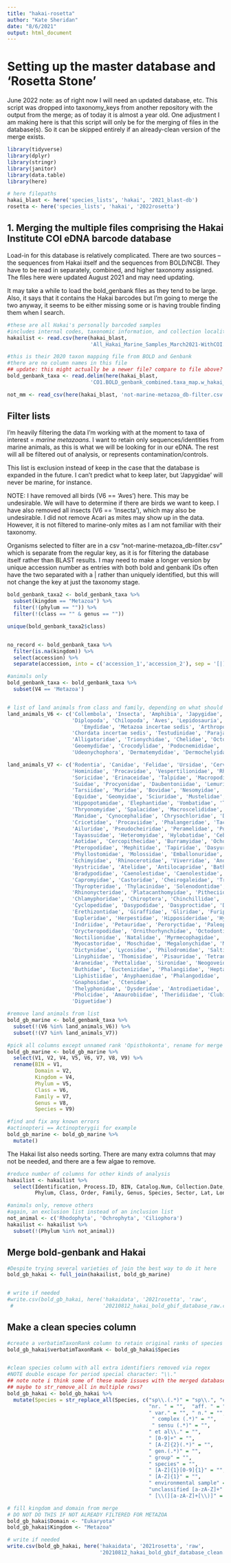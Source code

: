 ```yaml
---
title: "hakai-rosetta"
author: "Kate Sheridan"
date: "8/6/2021"
output: html_document
---
```


# Setting up the master database and 'Rosetta Stone'

June 2022 note: as of right now I will need an updated database, etc. This script was dropped into taxonomy_keys from another repository with the output from the merge; as of today it is almost a year old. 
One adjustment I am making here is that this script will only be for the merging of files in the database(s). So it can be skipped entirely if an already-clean version of the merge exists.


```r
library(tidyverse)
library(dplyr)
library(stringr)
library(janitor)
library(data.table)
library(here)

# here filepaths
hakai_blast <- here('species_lists', 'hakai', '2021_blast-db')
rosetta <- here('species_lists', 'hakai', '2022rosetta')
```

## 1. Merging the multiple files comprising the Hakai Institute COI eDNA barcode database


Load-in for this database is relatively complicated. There are two sources -- the sequences from Hakai itself and the sequences from BOLD/NCBI. They have to be read in separately, combined, and higher taxonomy assigned. The files here were updated August 2021 and may need updating. 

It may take a while to load the bold_genbank files as they tend to be large. Also, it says that it contains the Hakai barcodes but I'm going to merge the two anyway, it seems to be either missing some or is having trouble finding them when I search.

```r
#these are all Hakai's personally barcoded samples
#includes internal codes, taxonomic information, and collection locality
hakailist <- read.csv(here(hakai_blast,
                           'All_Hakai_Marine_Samples_March2021-WithCOI.csv')) %>% clean_names()

#this is their 2020 taxon mapping file from BOLD and Genbank
#there are no column names in this file
## update: this might actually be a newer file? compare to file above?
bold_genbank_taxa <- read.delim(here(hakai_blast,
                           'CO1.BOLD_genbank_combined.taxa_map.w_hakai_barcodes.sunday_lab.txt'))

not_mm <- read_csv(here(hakai_blast, 'not-marine-metazoa_db-filter.csv'))
```

## Filter lists

I'm heavily filtering the data I'm working with at the moment to taxa of interest = *marine metazoans*. I want to retain only sequences/identities from marine animals, as this is what we will be looking for in our eDNA. The rest will all be filtered out of analysis, or represents contamination/controls.

This list is exclusion instead of keep in the case that the database is expanded in the future. I can't predict what to keep later, but 'Japygidae' will never be marine, for instance.

NOTE: I have removed all birds (V6 == 'Aves') here. This may be undesirable. We will have to determine if there are birds we want to keep. I have also removed all insects (V6 == 'Insecta'), which may also be undesirable. I did not remove Acari as mites may show up in the data. However, it is not filtered to marine-only mites as I am not familiar with their taxonomy.

Organisms selected to filter are in a csv "not-marine-metazoa_db-filter.csv" which is separate from the regular key, as it is for filtering the database itself rather than BLAST results. I may need to make a longer version by unique accession number as entries with both bold and genbank IDs often have the two separated with a | rather than uniquely identified, but this will not change the key at just the taxonomy stage.


```r
bold_genbank_taxa2 <- bold_genbank_taxa %>%
  subset(kingdom == "Metazoa") %>%
  filter(!(phylum == "")) %>%
  filter(!(class == "" & genus == ""))

unique(bold_genbank_taxa2$class)


no_record <- bold_genbank_taxa %>%
  filter(is.na(kingdom)) %>%
  select(accession) %>% 
  separate(accession, into = c('accession_1','accession_2'), sep = '[|]', fill = 'right')


```




```r
#animals only
bold_genbank_taxa <- bold_genbank_taxa %>%
  subset(V4 == 'Metazoa')


# list of land animals from class and family, depending on what should be removed
land_animals_V6 <- c('Collembola', 'Insecta', 'Amphibia', 'Japygidae',
                     'Diplopoda', 'Chilopoda', 'Aves', 'Lepidosauria', 'Kinosternidae',
                     	'Emydidae', 'Metazoa incertae sedis', 'Arthropoda incertae sedis',
                     'Chordata incertae sedis', 'Testudinidae', 'Parajapygidae',
                     'Alligatoridae', 'Trionychidae', 'Chelidae', 'Octostigmatidae',
                     'Geoemydidae', 'Crocodylidae', 'Podocnemididae', 'Pelomedusidae',
                     'Udeonychophora', 'Dermatemydidae', 'Dermochelyidae', 'Chelydridae')

land_animals_V7 <- c('Rodentia', 'Canidae', 'Felidae', 'Ursidae', 'Cervidae',
                     'Hominidae', 'Procavidae', 'Vespertilionidae', 'Rhinolophidae',
                     'Soricidae', 'Erinaceidae', 'Talpidae', 'Macropodidae', 
                     'Suidae', 'Procyonidae', 'Daubentoniidae', 'Lemuridae', 
                     'Tarsiidae', 'Muridae', 'Bovidae', 'Nesomyidae', 'Camelidae',
                     'Equidae', 'Geomyidae', 'Sciuridae', 'Mustelidae', 'Caviidae',
                     'Hippopotamidae', 'Elephantidae', 'Vombatidae', 'Tenrecidae',
                     'Thryonomyidae', 'Spalacidae', 'Macroscelididae', 'Tupaiidae', 
                     'Manidae', 'Cynocephalidae', 'Chrysochloridae', 'Didelphidae',
                     'Cricetidae', 'Procaviidae', 'Phalangeridae', 'Tachyglossidae',
                     'Ailuridae', 'Pseudocheiridae', 'Peramelidae', 'Potoroidae', 
                     'Tayassuidae', 'Heteromyidae', 'Hylobatidae', 'Cebidae', 'Galagidae',
                     'Aotidae', 'Cercopithecidae', 'Burramyidae', 'Ochotonidae',
                     'Pteropodidae', 'Mephitidae', 'Tapiridae', 'Dasyuridae',
                     'Phyllostomidae', 'Molossidae', 'Emballonuridae', 'Mormoopidae',
                     'Echimyidae', 'Rhinocerotidae', 'Viverridae', 'Anomaluridae',
                     'Hystricidae', 'Atelidae', 'Antilocapridae', 'Bathyergidae',
                     'Bradypodidae', 'Caenolestidae', 'Caenolestidae', 'Calomyscidae',
                     'Capromyidae', 'Castoridae', 'Cheirogaleidae', 'Tragulidae',
                     'Thyropteridae', 'Thylacinidae', 'Solenodontidae', 'Rhinopomatidae',
                     'Rhinonycteridae', 'Platacanthomyidae', 'Pitheciidae', 'Ctenomyidae',
                     'Chlamyphoridae', 'Chiroptera', 'Chinchillidae', 'Cuniculidae',
                     'Cyclopedidae', 'Dasypodidae', 'Dasyproctidae', 'Dipodidae',
                     'Erethizontidae', 'Giraffidae', 'Gliridae', 'Furipteridae',
                     'Eupleridae', 'Herpestidae', 'Hipposideridae', 'Hyaenidae',
                     'Indriidae', 'Petauridae', 'Peroryctidae', 'Paleopropithecidae',
                     'Orycteropodidae', 'Ornithorhynchidae', 'Octodontidae', 'Nycteridae',
                     'Noctilionidae', 'Natalidae', 'Myrmecophagidae', 'Nandiniidae',
                     'Myocastoridae', 'Moschidae', 'Megalonychidae', 'Mammalia incertae sedis',
                     'Dictynidae', 'Lycosidae', 'Philodromidae', 'Salticidae', 'Tetragnathidae',
                     'Linyphiidae', 'Thomisidae', 'Pisauridae', 'Tetranychidae', 'Agelenidae',
                     'Araneidae', 'Pettalidae', 'Sironidae', 'Neogoveidae', 'Troglosironidae',
                     'Buthidae', 'Euctenizidae', 'Phalangiidae', 'Heptathelidae',
                     'Liphistiidae', 'Anyphaenidae', 'Phalangodidae', 'Epedanidae',
                     'Gnaphosidae', 'Ctenidae',
                     'Thelyphonidae', 'Dysderidae', 'Antrodiaetidae', 'Stylocellidae',
                     'Pholcidae', 'Amaurobiidae', 'Theridiidae', 'Clubionidae', 'Miturgidae',
                     'Diguetidae')

#remove land animals from list
bold_gb_marine <- bold_genbank_taxa %>%
  subset(!(V6 %in% land_animals_V6)) %>%
  subset(!(V7 %in% land_animals_V7))

#pick all columns except unnamed rank 'Opisthokonta', rename for merge
bold_gb_marine <- bold_gb_marine %>%
  select(V1, V2, V4, V5, V6, V7, V8, V9) %>%
  rename(BIN = V1,
         Domain = V2,
         Kingdom = V4,
         Phylum = V5,
         Class = V6,
         Family = V7,
         Genus = V8,
         Species = V9)

#find and fix any known errors
#actinopteri == Actinopterygii for example
bold_gb_marine <- bold_gb_marine %>%
  mutate()

```

The Hakai list also needs sorting. There are many extra columns that may not be needed, and there are a few algae to remove.

```r
#reduce number of columns for other kinds of analysis
hakailist <- hakailist %>%
  select(Identification, Process.ID, BIN, Catalog.Num, Collection.Date,
         Phylum, Class, Order, Family, Genus, Species, Sector, Lat, Lon)

#animals only, remove others
#again, an exclusion list instead of an inclusion list
not_animal <- c('Rhodophyta', 'Ochrophyta', 'Ciliophora')
hakailist <- hakailist %>%
  subset(!(Phylum %in% not_animal))
```

## Merge bold-genbank and Hakai

```r
#Despite trying several varieties of join the best way to do it here
bold_gb_hakai <- full_join(hakailist, bold_gb_marine)


# write if needed
#write.csv(bold_gb_hakai, here('hakaidata', '2021rosetta', 'raw',
 #                             '20210812_hakai_bold_gbif_database_raw.csv'))

```

## Make a clean species column

```r
#create a verbatimTaxonRank column to retain original ranks of species
bold_gb_hakai$verbatimTaxonRank <- bold_gb_hakai$Species


#clean species column with all extra identifiers removed via regex
#NOTE double escape for period special character: "\\."
## note note i think some of these made issues with the merged database; I need to rewrite this call
## maybe to str_remove_all in multiple rows?
bold_gb_hakai <- bold_gb_hakai %>%
  mutate(Species = str_replace_all(Species, c("sp\\.(.*)" = "sp\\.", "cf. " = "",
                                              "nr. " = "",  "aff. " = "",
                                              " var." = "", " n." = "",
                                               " complex (.*)" = "",
                                               " sensu (.*)" = "",
                                              " et al\\." = "",
                                              " [0-9]+" = "",
                                              " [A-Z]{2}(.*)" = "",
                                              " gen.(.*)" = "",
                                              " group" = "",
                                              " species" = "",
                                              " [A-Z]{1}[0-9]{1}" = "",
                                              " [A-Z]{1}" = "",
                                              " environmental sample" = "",
                                              "unclassified [a-zA-Z]+" = "",
                                              " [\\(][a-zA-Z]+[\\)]" = "")))

# fill kingdom and domain from merge
# DO NOT DO THIS IF NOT ALREADY FILTERED FOR METAZOA
bold_gb_hakai$Domain <- "Eukaryota"
bold_gb_hakai$Kingdom <- "Metazoa"
```

```r
# write if needed
write.csv(bold_gb_hakai, here('hakaidata', '2021rosetta', 'raw', 
                              '20210812_hakai_bold_gbif_database_clean.csv'))

```
